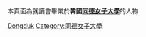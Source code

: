 本頁面為就讀會畢業於'''韓國[[同德女子大學|同德女子大學]]'''的人物

[[Category:韓國大學校友|Dongduk]]
[[Category:同德女子大學|Category:同德女子大學]]